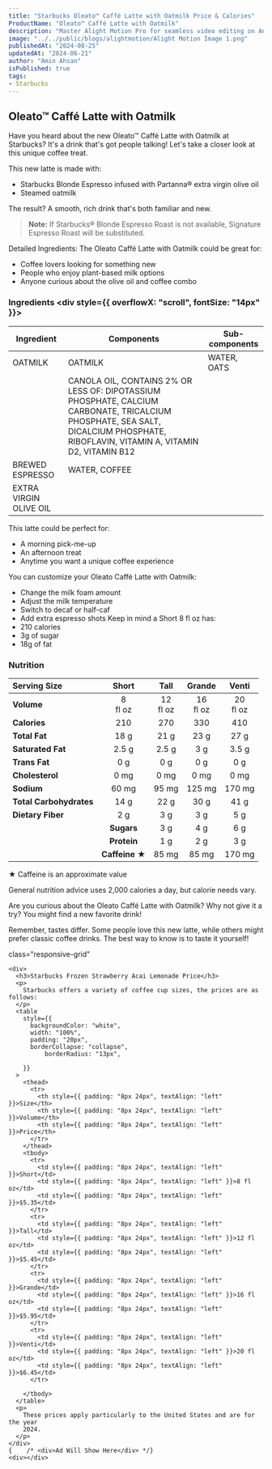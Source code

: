 ```yaml
---
title: "Starbucks Oleato™ Caffé Latte with Oatmilk Price & Calories"
ProductName: "Oleato™ Caffé Latte with Oatmilk" 
description: "Master Alight Motion Pro for seamless video editing on Android, iOS, and Tablets with our ultimate guide, unlocking advanced features and elevating your skills in 2024!"
image: "../../public/blogs/alightmotion/Alight Motion Image 1.png"
publishedAt: "2024-08-25"
updatedAt: "2024-06-21"
author: "Amin Ahsan"
isPublished: true
tags:
- Starbucks
---
```


 
## Oleato™ Caffé Latte with Oatmilk 

Have you heard about the new Oleato™ Caffé Latte with Oatmilk at Starbucks? It's a drink that's got people talking! Let's take a closer look at this unique coffee treat.

This new latte is made with:
- Starbucks Blonde Espresso infused with Partanna® extra virgin olive oil
- Steamed oatmilk

The result? A smooth, rich drink that's both familiar and new.

> **Note:** If Starbucks® Blonde Espresso Roast is not available, Signature Espresso Roast will be substituted.

Detailed Ingredients:
The Oleato Caffé Latte with Oatmilk could be great for:
- Coffee lovers looking for something new
- People who enjoy plant-based milk options
- Anyone curious about the olive oil and coffee combo




<style jsx>{`
  .table-container {
    overflow-x: auto;
    position: relative;
  }
  .table-container table {
    border-collapse: collapse;
    width: 30%;
  }
  .table-container th,
  .table-container td {
    border: 1px solid #ddd;
    padding: 2px;
    min-width: 30px;
    font-size: 11px;
  }
  .table-container th:first-child,
  .table-container td:first-child {
    position: sticky;
    left: 0;
    background-color: white;
    z-index: 1;
  }
  @media (max-width: 768px) {
    .table-container th:not(:first-child),
    .table-container td:not(:first-child) {
      min-width: 50px;
    }
  }
`}</style>


### Ingredients  <div style={{ overflowX: "scroll", fontSize: "14px" }}>
| Ingredient              | Components                         | Sub-components                          |
|-------------------------|------------------------------------|-----------------------------------------|
|OATMILK                  |  OATMILK                          |     WATER, OATS                                    |
|                         |    CANOLA OIL, CONTAINS 2% OR LESS OF: DIPOTASSIUM PHOSPHATE, CALCIUM CARBONATE, TRICALCIUM PHOSPHATE, SEA SALT, DICALCIUM PHOSPHATE, RIBOFLAVIN, VITAMIN A, VITAMIN D2, VITAMIN B12                               |                                                |
| BREWED ESPRESSO         | WATER, COFFEE                     |                                                |
| EXTRA VIRGIN OLIVE OIL  |                                   |                                                |
  </div>

This latte could be perfect for:
- A morning pick-me-up
- An afternoon treat
- Anytime you want a unique coffee experience

You can customize your Oleato Caffé Latte with Oatmilk:
- Change the milk foam amount
- Adjust the milk temperature
- Switch to decaf or half-caf
- Add extra espresso shots
Keep in mind a Short 8 fl oz has:
- 210 calories
- 3g of sugar
- 18g of fat

### Nutrition
|  Serving Size            | Short           | Tall       | Grande     | Venti       | 
|:-------------------------|:--------------:|:------------:|:----------:|:-----------:| 
| **Volume**               | 8 <br/> fl oz| 12 <br/> fl oz| 16 <br/> fl oz | 20 <br/> fl oz| 
| **Calories**             | 210            | 270           | 330         | 410          |
 | **Total Fat**            | 18 g           | 21 g          | 23 g        | 27 g         | 
 | **Saturated Fat**        | 2.5 g          | 2.5 g          | 3 g        | 3.5 g         | 
 | **Trans Fat**            | 0 g            | 0 g          | 0 g        | 0 g         |
  | **Cholesterol**          | 0 mg           | 0 mg         | 0 mg       | 0 mg        | 
  | **Sodium**               | 60 mg          | 95 mg         | 125 mg       | 170 mg       |
   | **Total Carbohydrates**  | 14 g           | 22 g          | 30 g        | 41 g         | 
   | **Dietary Fiber**        | 2 g            | 3 g          | 3 g        | 5 g         |
    | **Sugars**               | 3 g            | 4 g          | 6 g        | 8 g         |
     | **Protein**              | 1 g            | 2 g          | 3 g        | 4 g         |
      | **Caffeine ★**          | 85 mg          | 85 mg       | 170 mg     | 170 mg      |

★ Caffeine is an approximate value

General nutrition advice uses 2,000 calories a day, but calorie needs vary.

Are you curious about the Oleato Caffé Latte with Oatmilk? Why not give it a try? You might find a new favorite drink!

Remember, tastes differ. Some people love this new latte, while others might prefer classic coffee drinks. The best way to know is to taste it yourself!

<style jsx>{`
  .table-container {
    overflow-x: auto;
    position: relative;
  }
  .table-container table {
    border-collapse: collapse;
    width: 80%;
  }
  .table-container th,
  .table-container td {
    border: 1px solid #ddd;
    padding: 2px;
    min-width: 30px;
    font-size: 11px;
  }
  .table-container th:first-child,
  .table-container td:first-child {
    position: sticky;
    left: 0;
    background-color: white;
    z-index: 1;
  }
  @media (max-width: 768px) {
    .table-container th:not(:first-child),
    .table-container td:not(:first-child) {
      min-width: 50px;
    }
  }
`}</style>
 <style jsx>{`
  @media (min-width: 768px) {
    .responsive-grid {
      display: grid;
      grid-template-columns: 1fr 1fr;
    }
  }
`}</style>

<div
  style={{
    backgroundColor: "#cee3de",
    borderLeft: "3px solid #0c7556",
   padding: "20px",
    paddingTop: "13px", // Add padding to the top
        display: "grid",
        height: "fit-content",
      }} 
      
  class="responsive-grid"

>
    <div>
      <h3>Starbucks Frozen Strawberry Acai Lemonade Price</h3>
      <p>
        Starbucks offers a variety of coffee cup sizes, the prices are as follows:
      </p>
      <table
        style={{
          backgroundColor: "white",
          width: "100%",
          padding: "20px",
          borderCollapse: "collapse",
              borderRadius: "13px",
          
        }}
      >
        <thead>
          <tr>
            <th style={{ padding: "8px 24px", textAlign: "left" }}>Size</th>
            <th style={{ padding: "8px 24px", textAlign: "left" }}>Volume</th>
            <th style={{ padding: "8px 24px", textAlign: "left" }}>Price</th>
          </tr>
        </thead>
        <tbody>
          <tr>
            <td style={{ padding: "8px 24px", textAlign: "left" }}>Short</td>
            <td style={{ padding: "8px 24px", textAlign: "left" }}>8 fl oz</td>
            <td style={{ padding: "8px 24px", textAlign: "left" }}>$5.35</td>
          </tr>
          <tr>
            <td style={{ padding: "8px 24px", textAlign: "left" }}>Tall</td>
            <td style={{ padding: "8px 24px", textAlign: "left" }}>12 fl oz</td>
            <td style={{ padding: "8px 24px", textAlign: "left" }}>$5.45</td>
          </tr>
          <tr>
            <td style={{ padding: "8px 24px", textAlign: "left" }}>Grande</td>
            <td style={{ padding: "8px 24px", textAlign: "left" }}>16 fl oz</td>
            <td style={{ padding: "8px 24px", textAlign: "left" }}>$5.95</td>
          </tr>
          <tr>
            <td style={{ padding: "8px 24px", textAlign: "left" }}>Venti</td>
            <td style={{ padding: "8px 24px", textAlign: "left" }}>20 fl oz</td>
            <td style={{ padding: "8px 24px", textAlign: "left" }}>$6.45</td>
          </tr>

        </tbody>
      </table>
      <p>
        These prices apply particularly to the United States and are for the year
        2024.
      </p>
    </div>
    {    /* <div>Ad Will Show Here</div> */}
    <div></div>
  </div>
